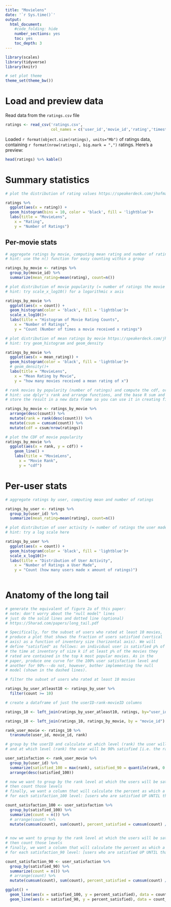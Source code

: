 ```yaml
---
title: "Movielens"
date: '`r Sys.time()`'
output:
  html_document:
    #code_folding: hide
    number_sections: yes
    toc: yes
    toc_depth: 3
---
```


```r
library(scales)
library(tidyverse)
library(knitr)

# set plot theme
theme_set(theme_bw())
```

# Load and preview data

Read data from the `ratings.csv` file
```r
ratings <- read_csv('ratings.csv',
                    col_names = c('user_id','movie_id','rating','timestamp'))
```

Loaded `r format(object.size(ratings), units="Mb")` of ratings data, containing `r format(nrow(ratings), big.mark = ",")` ratings. Here's a preview:
```r
head(ratings) %>% kable()
```

# Summary statistics

```r
# plot the distribution of rating values https://speakerdeck.com/jhofman/modeling-social-data-lecture-2-introduction-to-counting?slide=26

ratings %>%
  ggplot(aes(x = rating)) +
  geom_histogram(bins = 10, color = 'black', fill = 'lightblue')+
  labs(title = "MovieLens",
    x = "Rating",
    y = "Number of Ratings")
```

## Per-movie stats

```r
# aggregate ratings by movie, computing mean rating and number of ratings
# hint: use the n() function for easy counting within a group

ratings_by_movie <- ratings %>%
  group_by(movie_id) %>%
  summarize(mean_rating=mean(rating), count=n())

```

```r
# plot distribution of movie popularity (= number of ratings the movie received)
# hint: try scale_x_log10() for a logarithmic x axis

ratings_by_movie %>%
  ggplot(aes(x = count)) +
  geom_histogram(color = 'black', fill = 'lightblue')+
  scale_x_log10()+
  labs(title = "Histogram of Movie Rating Counts",
    x = "Number of Ratings",
    y = "Count (Number of times a movie received x ratings")
```

```r
# plot distribution of mean ratings by movie https://speakerdeck.com/jhofman/modeling-social-data-lecture-2-introduction-to-counting?slide=28
# hint: try geom_histogram and geom_density

ratings_by_movie %>%
  ggplot(aes(x = mean_rating)) +
  geom_histogram(color = 'black', fill = 'lightblue')+
  # geom_density()+
  labs(title = "MovieLens",
    x = "Mean Rating by Movie",
    y = "how many movies received a mean rating of x")

```

```r
# rank movies by popularity (number of ratings) and compute the cdf, or fraction of movies covered by the top-k movies https://speakerdeck.com/jhofman/modeling-social-data-lecture-2-introduction-to-counting?slide=30
# hint: use dplyr's rank and arrange functions, and the base R sum and cumsum functions
# store the result in a new data frame so you can use it in creating figure 2 from the paper below

ratings_by_movie <- ratings_by_movie %>%
  arrange(desc(count)) %>%
  mutate(rank = rank(desc(count))) %>%
  mutate(csum = cumsum(count)) %>%
  mutate(cdf = csum/nrow(ratings))

# plot the CDF of movie popularity
ratings_by_movie %>%
  ggplot(aes(x = rank, y = cdf)) +
    geom_line() +
    labs(title = "MovieLens",
      x = "Movie Rank",
      y = "cdf")

```


# Per-user stats

```r
# aggregate ratings by user, computing mean and number of ratings

ratings_by_user <- ratings %>%
  group_by(user_id) %>%
  summarize(mean_rating=mean(rating), count=n())

```

```r
# plot distribution of user activity (= number of ratings the user made)
# hint: try a log scale here

ratings_by_user %>%
  ggplot(aes(x = count)) +
  geom_histogram(color = 'black', fill = 'lightblue')+
  scale_x_log10()+
  labs(title = "Distribution of User Activity",
    x = "Number of Ratings a User Made",
    y = "Count (how many users made x amount of ratings)")
  

```

# Anatomy of the long tail

```r
# generate the equivalent of figure 2a of this paper:
# note: don't worry about the "null model" lines
# just do the solid lines and dotted line (optional)
# https://5harad.com/papers/long_tail.pdf

# Specifically, for the subset of users who rated at least 10 movies,
# produce a plot that shows the fraction of users satisfied (vertical
# axis) as a function of inventory size (horizontal axis). We will
# define "satisfied" as follows: an individual user is satisfied p% of
# the time at inventory of size k if at least p% of the movies they
# rated are contained in the top k most popular movies. As in the
# paper, produce one curve for the 100% user satisfaction level and
# another for 90%---do not, however, bother implementing the null
# model (shown in the dashed lines).

# filter the subset of users who rated at least 10 movies

ratings_by_user_atleast10 <- ratings_by_user %>%
  filter(count >= 10)

# create a dataframe of just the userID-rank-movieID columns

ratings_10 <- left_join(ratings_by_user_atleast10, ratings, by="user_id")

ratings_10 <- left_join(ratings_10, ratings_by_movie, by = "movie_id")

rank_user_movie <- ratings_10 %>%
  transmute(user_id, movie_id, rank)

# group by the userID and calculate at which level (rank) the user will be 100% satisfied [i.e. the highest rank, meaning the lowest popularity level] 
# and at which level (rank) the user will be 90% satisfied [i.e. the rank that is at the 90th percentile of the users movie ranks]

user_satisfaction <- rank_user_movie %>%
  group_by(user_id) %>%
  summarize(satisfied_100 = max(rank), satisfied_90 = quantile(rank, 0.9)) %>%
  arrange(desc(satisfied_100))

# now we want to group by the rank level at which the users will be satisfied 100%
# then count those levels
# finally, we want a column that will calculate the percent as which a user is satisfied 100% -->
# for each satisfaction_100 level: [users who are satisfied UP UNTIL that sat_100 amount (cumsum)] / [total amount of users(sum)]

count_satisfaction_100 <- user_satisfaction %>%
  group_by(satisfied_100) %>%
  summarize(count = n()) %>%
  # arrange(count) %>%
  mutate(cumsum(count), sum(count), percent_satisfied = cumsum(count) / sum(count))
  

# now we want to group by the rank level at which the users will be satisfied 90%
# then count those levels
# finally, we want a column that will calculate the percent as which a user is satisfied 90% -->
# for each satisfaction_90 level: [users who are satisfied UP UNTIL that sat_90 amount (cumsum)] / [total amount of users (sum)]

count_satisfaction_90 <- user_satisfaction %>%
  group_by(satisfied_90) %>%
  summarize(count = n()) %>%
  # arrange(count) %>%
  mutate(cumsum(count), sum(count), percent_satisfied = cumsum(count) / sum(count))

ggplot() +
  geom_line(aes(x = satisfied_100, y = percent_satisfied), data = count_satisfaction_100) +
  geom_line(aes(x = satisfied_90, y = percent_satisfied), data = count_satisfaction_90)

```
